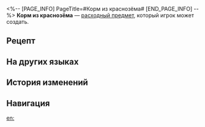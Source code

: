 <%-- [PAGE_INFO]
PageTitle=#Корм из краснозёма#
[END_PAGE_INFO] --%>
{{Расходный предмет Инфобокс
|id          = 400009
|Изображения = Предмет Корм из краснозёма.png
|Тип         = Расходные предметы HP
|Редкость    = 1
|Эффект      = Восстанавливает выбранному союзнику 20% НР.
|Описание    = Чистый краснозём - довольно необычный материал: когда он высыхает, кристаллизирующаяся соль делает его настолько твёрдым, что ему не вредят ни ветер, ни дождь. Интересно, что геозавры больше всего любят едва влажный краснозём.
|Рецепт      = {{cx|Отсутствует источник}}
|Источник1   = [[Универсальная машина для синтеза]]
|Источник2   = [[Караван геозавров (странствующий торговец)]]
|Источник3   = 
}}
{{Описание|''- Если дожди затянутся, геозавры не смогут есть?''<br />''- Теоретически это возможно, но Аквила этого не допустит.''}}
'''Корм из краснозёма''' — [[расходный предмет]], который игрок может создать.

==Рецепт==
{{Рецепт
|Тип                   = Синтез
|Группа                = Расходные предметы
|Газообразная жидкость = 1
|Твёрдая вода          = 1
|Сортировка            = Газообразная жидкость;Твёрдая вода
}}

==На других языках==
{{На других языках
|en   = Redsoil Feed
|zhs  = 红土饲料
|zht  = 紅土飼料
|ja   = 赤土飼料
|ko   = 적토 먹이
|es   = Alimento de tierra roja
|fr   = Argile rouge
|ru   = Корм из краснозёма
|th   = ดินแดงอาหารสัตว์
|vi   = Thức Ăn Đất Đỏ
|de   = Rotlehm-Futter
|id   = Redsoil Feed
|pt   = Alimento de Terra Vermelha
}}

==История изменений==
{{История изменений|3.5}}

==Навигация==
{{Расходные предметы Навбокс}}

[[en:]]
